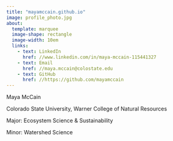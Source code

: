```yaml
---
title: "mayamccain.github.io"
image: profile_photo.jpg
about:
  template: marquee
  image-shape: rectangle
  image-width: 10em
  links:
    - text: LinkedIn
      href: //www.linkedin.com/in/maya-mccain-115441327 
    - text: Email
      href: //maya.mccain@colostate.edu 
    - text: GitHub
      href: //https://github.com/mayamccain
---
```


Maya McCain

Colorado State University, Warner College of Natural Resources

Major: Ecosystem Science & Sustainability

Minor: Watershed Science

